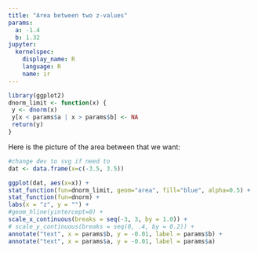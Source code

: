```yaml
---
title: "Area between two z-values"
params:
  a: -1.4 
  b: 1.32 
jupyter:
  kernelspec:
    display_name: R
    language: R
    name: ir
---
```


```r
library(ggplot2)
dnorm_limit <- function(x) {
 y <- dnorm(x)
 y[x < params$a | x > params$b] <- NA
 return(y)
}
```

Here is the picture of the area between that we want:

```r
#change dev to svg if need to
dat <- data.frame(x=c(-3.5, 3.5))

ggplot(dat, aes(x=x)) +
stat_function(fun=dnorm_limit, geom="area", fill="blue", alpha=0.5) +
stat_function(fun=dnorm) +
labs(x = "z", y = "") +
#geom_hline(yintercept=0) +
scale_x_continuous(breaks = seq(-3, 3, by = 1.0)) +
# scale_y_continuous(breaks = seq(0, .4, by = 0.2)) +
annotate("text", x = params$b, y = -0.01, label = params$b) +
annotate("text", x = params$a, y = -0.01, label = params$a)
```
